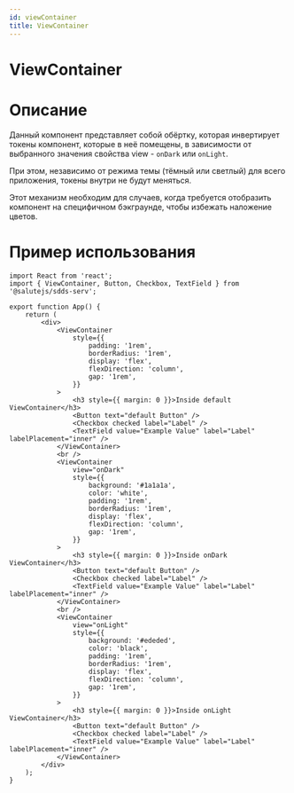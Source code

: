 ```yaml
---
id: viewContainer
title: ViewContainer
---
```



# ViewContainer
<Description name="ViewContainer" />
<PropsTable name="ViewContainer" exclude={['css']} />

# Описание

Данный компонент представляет собой обёртку, которая инвертирует токены компонент, которые в неё помещены, в зависимости от выбранного значения свойства view - `onDark` или `onLight`.

При этом, независимо от режима темы (тёмный или светлый) для всего приложения, токены внутри не будут меняться. 

Этот механизм необходим для случаев, когда требуется отобразить компонент на специфичном бэкграунде, чтобы избежать наложение цветов.

# Пример использования

```tsx live
import React from 'react';
import { ViewContainer, Button, Checkbox, TextField } from '@salutejs/sdds-serv';

export function App() {
    return (
        <div>
            <ViewContainer
                style={{
                    padding: '1rem',
                    borderRadius: '1rem',
                    display: 'flex',
                    flexDirection: 'column',
                    gap: '1rem',
                }}
            >
                <h3 style={{ margin: 0 }}>Inside default ViewContainer</h3>
                <Button text="default Button" />
                <Checkbox checked label="Label" />
                <TextField value="Example Value" label="Label" labelPlacement="inner" />
            </ViewContainer>
            <br />
            <ViewContainer
                view="onDark"
                style={{
                    background: '#1a1a1a',
                    color: 'white',
                    padding: '1rem',
                    borderRadius: '1rem',
                    display: 'flex',
                    flexDirection: 'column',
                    gap: '1rem',
                }}
            >
                <h3 style={{ margin: 0 }}>Inside onDark ViewContainer</h3>
                <Button text="default Button" />
                <Checkbox checked label="Label" />
                <TextField value="Example Value" label="Label" labelPlacement="inner" />
            </ViewContainer>
            <br />
            <ViewContainer
                view="onLight"
                style={{
                    background: '#ededed',
                    color: 'black',
                    padding: '1rem',
                    borderRadius: '1rem',
                    display: 'flex',
                    flexDirection: 'column',
                    gap: '1rem',
                }}
            >
                <h3 style={{ margin: 0 }}>Inside onLight ViewContainer</h3>
                <Button text="default Button" />
                <Checkbox checked label="Label" />
                <TextField value="Example Value" label="Label" labelPlacement="inner" />
            </ViewContainer>
        </div>
    );
}
```
